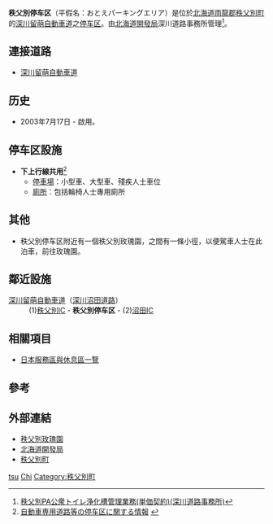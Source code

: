 {{日本公路設施
|設施名稱 = 秩父別停车区
|色 = 
|圖像 = Chippubetsu Parking Area.JPG
|pxl = 
|圖像簡介 = 
|公路名稱1 = [[深川留萌自動車道|深川留萌自動車道]]
|IC編號1 = 
|收費站編號1 =  
|記號1 = 
|起點1 = 
|距離1 = 
|上一設施1 = [[秩父別IC|秩父別IC]]
|上一設施距離1 = 
|下一設施1 = [[沼田IC_(北海道)|沼田IC]]
|下一設施距離1 = 
|連接道路 = 
|啟用日期 = 2003年7月17日
|停用日期 = 
|流量 = 
|智能IC = 
|上行營業時間 = 
|上行油站 = 
|上行油站營業時間 = 
|下行營業時間 = 
|下行油站 = 
|下行油站營業時間 = 
|郵政編碼 = 078-2104
|所在地 = [[北海道|北海道]][[雨龍郡|雨龍郡]][[秩父別町|秩父別町]]四條
|坐標 = {{coord|43|46|31.86|N|141|58|27.6|E}}
|備註 = 
}}
'''秩父別停车区'''（平假名：おとえパーキングエリア）是位於[[北海道|北海道]][[雨龍郡|雨龍郡]][[秩父別町|秩父別町]]的[[深川留萌自動車道|深川留萌自動車道]]之[[休息區|停车区]]。由[[北海道開發局|北海道開發局]]深川道路事務所管理<ref>[http://www.njss.info/offers/view/6105368/ 秩父別PA公衆トイレ浄化槽管理業務(単価契約)(深川道路事務所)]</ref>。

== 連接道路 ==
* [[深川留萌自動車道|深川留萌自動車道]]

== 历史 ==
* 2003年7月17日 - 啟用。

==停车区設施==
*'''下上行線共用'''<ref>[http://www.hkd.mlit.go.jp/zigyoka/z_doro/shinsei/renketsu/pa.pdf 自動車専用道路等の停车区に関する情報] {{webarchive|url=https://web.archive.org/web/20150924031055/http://www.hkd.mlit.go.jp/zigyoka/z_doro/shinsei/renketsu/pa.pdf |date=2015-09-24 }}</ref>
**[[停車場|停車場]]：小型車、大型車、殘疾人士車位
**[[廁所|廁所]]：包括輪椅人士專用廁所

==其他==
*秩父別停车区附近有一個秩父別玫瑰園，之間有一條小徑，以便駕車人士在此泊車，前往玫瑰園。

== 鄰近設施 ==
; [[深川留萌自動車道|深川留萌自動車道]]（[[深川沼田道路|深川沼田道路]]）
: (1)[[秩父別IC|秩父別IC]] - '''秩父別停车区''' - (2)[[沼田IC|沼田IC]]

== 相關項目 ==
* [[日本服務區與休息區一覽|日本服務區與休息區一覽]]

== 參考 ==
{{reflist}}

== 外部連結 ==
* [http://www.hokkai.or.jp/chipbetu/HTML/02rose.html 秩父別玫瑰園] {{Wayback|url=http://www.hokkai.or.jp/chipbetu/HTML/02rose.html |date=20090222211119 }}
* [http://www.hkd.mlit.go.jp/ 北海道開發局] {{Wayback|url=http://www.hkd.mlit.go.jp/ |date=20141106112345 }}
* [http://www.hokkai.or.jp/chipbetu/ 秩父別町] {{Wayback|url=http://www.hokkai.or.jp/chipbetu/ |date=20110204042016 }}

{{深川留萌自動車道}}

[[Category:日本服務區與休息區_Chi|tsu]]
[[Category:北海道服務區與休息區|Chi]]
[[Category:秩父別町|Category:秩父別町]]